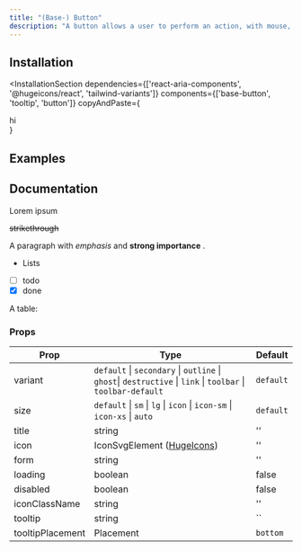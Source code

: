 ```yaml
---
title: "(Base-) Button"
description: "A button allows a user to perform an action, with mouse, touch, and keyboard interactions."
---
```




<DemoCodePreview codePath="button/loading-state.tsx" demoPath="demos/button/default"  />

## Installation

<InstallationSection
  dependencies={['react-aria-components', '@hugeicons/react', 'tailwind-variants']}
  components={['base-button', 'tooltip', 'button']}
  copyAndPaste={
    <div>hi</div>
  }
>
  <InstallationCommand command="execute" params="shadcn@latest add ~website/r/button.json" />
</InstallationSection>

## Examples

<DemoCodePreview
  codePath="button/with-icon.tsx"
  demoPath="demos/button/with-icon"
  title="With Icon"
/>

<DemoCodePreview
  codePath="button/loading-state.tsx"
  demoPath="demos/button/loading-state"
  title="With loading state"
/>


## Documentation

Lorem ipsum

~~strikethrough~~

A paragraph
with *emphasis* and **strong importance**
.

  * Lists
  * [ ] todo
  * [x] done

A table:

### Props


| Prop             | Type                                                                                                         | Default   |
  |------------------|--------------------------------------------------------------------------------------------------------------|-----------|
| variant          | `default` \| `secondary` \| `outline` \| `ghost`\| `destructive` \| `link` \| `toolbar` \| `toolbar-default` | `default` |
| size             | `default` \| `sm` \| `lg` \| `icon` \| `icon-sm` \| `icon-xs` \| `auto`                                      | `default` |
| title            | string                                                                                                       | ''        |
| icon             | IconSvgElement ([HugeIcons](https://hugeicons.com/?via=daspwork))                                            | ''        |
| form             | string                                                                                                       | ''        |
| loading          | boolean                                                                                                      | false     |
| disabled         | boolean                                                                                                      | false     |
| iconClassName    | string                                                                                                       | ''        |
| tooltip          | string                                                                                                       | ``        |
| tooltipPlacement | Placement                                                                                                    | `bottom`  |
